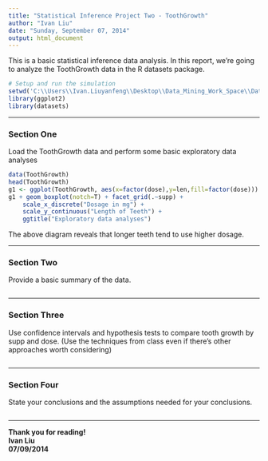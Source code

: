 ```yaml
---
title: "Statistical Inference Project Two - ToothGrowth"
author: "Ivan Liu"
date: "Sunday, September 07, 2014"
output: html_document
---
```


This is a basic statistical inference data analysis. In this report, we're going to analyze the ToothGrowth data in the R datasets package. 

```r
# Setup and run the simulation
setwd('C:\\Users\\Ivan.Liuyanfeng\\Desktop\\Data_Mining_Work_Space\\Data-Science-Statistical-Inference\\project')
library(ggplot2)
library(datasets)
```

---

### Section One
Load the ToothGrowth data and perform some basic exploratory data analyses

```r
data(ToothGrowth)
head(ToothGrowth)
g1 <- ggplot(ToothGrowth, aes(x=factor(dose),y=len,fill=factor(dose)))
g1 + geom_boxplot(notch=T) + facet_grid(.~supp) + 
    scale_x_discrete("Dosage in mg") + 
    scale_y_continuous("Length of Teeth") + 
    ggtitle("Exploratory data analyses")
```

The above diagram reveals that longer teeth tend to use higher dosage.

---

### Section Two
Provide a basic summary of the data.

```r

```

---

### Section Three
Use confidence intervals and hypothesis tests to compare tooth growth by supp and dose. (Use the techniques from class even if there's other approaches worth considering)

```r

```

---

### Section Four
State your conclusions and the assumptions needed for your conclusions. 

```r

```

---

<b>Thank you for reading!</b></br>
<b>Ivan Liu</b></br>
<b>07/09/2014</b></br>